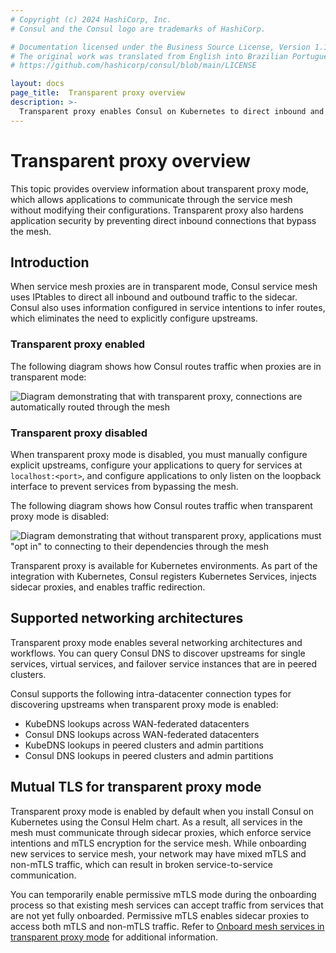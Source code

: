 ```yaml
---
# Copyright (c) 2024 HashiCorp, Inc.
# Consul and the Consul logo are trademarks of HashiCorp.

# Documentation licensed under the Business Source License, Version 1.1.
# The original work was translated from English into Brazilian Portuguese.
# https://github.com/hashicorp/consul/blob/main/LICENSE

layout: docs
page_title:  Transparent proxy overview
description: >-
  Transparent proxy enables Consul on Kubernetes to direct inbound and outbound traffic through the service mesh. Learn how transparently proxying increases application security without configuring individual upstream services.
---
```


# Transparent proxy overview

This topic provides overview information about transparent proxy mode, which allows applications to communicate through the service mesh without modifying their configurations. Transparent proxy also hardens application security by preventing direct inbound connections that bypass the mesh.

## Introduction

When service mesh proxies are in transparent mode, Consul service mesh uses IPtables to direct all inbound and outbound traffic to the sidecar. Consul also uses information configured in service intentions to infer routes, which eliminates the need to explicitly configure upstreams.

### Transparent proxy enabled

The following diagram shows how Consul routes traffic when proxies are in transparent mode:

![Diagram demonstrating that with transparent proxy, connections are automatically routed through the mesh](/img/consul-connect/with-transparent-proxy.png)

### Transparent proxy disabled

When transparent proxy mode is disabled, you must manually configure explicit upstreams, configure your applications to query for services at `localhost:<port>`, and configure applications to only listen on the loopback interface to prevent services from bypassing the mesh.

The following diagram shows how Consul routes traffic when transparent proxy mode is disabled:

![Diagram demonstrating that without transparent proxy, applications must "opt in" to connecting to their dependencies through the mesh](/img/consul-connect/without-transparent-proxy.png)

Transparent proxy is available for Kubernetes environments. As part of the integration with Kubernetes, Consul registers Kubernetes Services, injects sidecar proxies, and enables traffic redirection.

## Supported networking architectures

Transparent proxy mode enables several networking architectures and workflows. You can query Consul DNS to discover upstreams for single services, virtual services, and failover service instances that are in peered clusters.

Consul supports the following intra-datacenter connection types for discovering upstreams when transparent proxy mode is enabled:

- KubeDNS lookups across WAN-federated datacenters
- Consul DNS lookups across WAN-federated datacenters
- KubeDNS lookups in peered clusters and admin partitions
- Consul DNS lookups in peered clusters and admin partitions

## Mutual TLS for transparent proxy mode

Transparent proxy mode is enabled by default when you install Consul on Kubernetes using the Consul Helm chart. As a result, all services in the mesh must communicate through sidecar proxies, which enforce service intentions and mTLS encryption for the service mesh. While onboarding new services to service mesh, your network may have mixed mTLS and non-mTLS traffic, which can result in broken service-to-service communication.

You can temporarily enable permissive mTLS mode during the onboarding process so that existing mesh services can accept traffic from services that are not yet fully onboarded. Permissive mTLS enables sidecar proxies to access both mTLS and non-mTLS traffic. Refer to [Onboard mesh services in transparent proxy mode](/consul/docs/register/external/permissive-mtls) for additional information.
